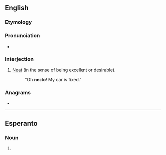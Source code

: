 ==English==

===Etymology===
{{suffix|neat|o|lang=en}}

===Pronunciation===
* {{a|GenAm}} {{IPA|/ˈnitoʊ/|[ˈniɾoʊ̯]|lang=en}}

===Interjection===
{{en-interj}}

# {{lb|en|colloquial|slang}} [[neat|Neat]] (in the sense of being excellent or desirable).
#: "Oh '''neato'''! My car is fixed."

===Anagrams===
* {{anagrams|en|Eaton|atone|oaten}}

----

==Esperanto==

===Noun===
{{eo-part}}

# {{eo-form of|ne|ato}}
